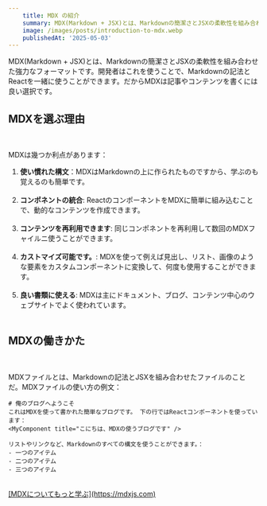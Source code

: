 ```yaml
---
    title: MDX の紹介
    summary: MDX(Markdown + JSX)とは、Markdownの簡潔さとJSXの柔軟性を組み合わせた強力なフォーマットです。
    image: /images/posts/introduction-to-mdx.webp
    publishedAt: '2025-05-03'
---
```


MDX(Markdown + JSX)とは、Markdownの簡潔さとJSXの柔軟性を組み合わせた強力なフォーマットです。開発者はこれを使うことで、Markdownの記法とReactを一緒に使うことができます。だからMDXは記事やコンテンツを書くには良い選択です。
<br/>
## MDXを選ぶ理由
<br/>

MDXは幾つか利点があります：
<br/>
1. **使い慣れた構文**：MDXはMarkdownの上に作られたものですから、学ぶのも覚えるのも簡単です。<br/><br/>
2. **コンポネントの統合**: ReactのコンポーネントをMDXに簡単に組み込むことで、動的なコンテンツを作成できます。<br/><br/>
3. **コンテンツを再利用できます**: 同じコンポネントを再利用して数回のMDXフャイルニ使うことができます。<br/><br/>
4. **カストマイズ可能です。**: MDXを使って例えば見出し、リスト、画像のような要素をカスタムコンポーネントに変換して、何度も使用することができます。<br/><br/>
5. **良い書類に使える**: MDXは主にドキュメント、ブログ、コンテンツ中心のウェブサイトでよく使われています。
<br/><br/>

## MDXの働きかた
<br/>

MDXファイルとは、Markdownの記法とJSXを組み合わせたファイルのことだ。MDXファイルの使い方の例文：
<br/>

```mdx
# 俺のブログへようこそ
これはMDXを使って書かれた簡単なブログです。 下の行ではReactコンポーネントを使っています：
<MyComponent title="こにちは、MDXの使うブログです" />

リストやリンクなど、Markdownのすべての構文を使うことができます。：
- 一つのアイテム
- 二つのアイテム
- 三つのアイテム
```
<br/>
<u>[MDXについてもっと学ぶ](https://mdxjs.com)</u>
